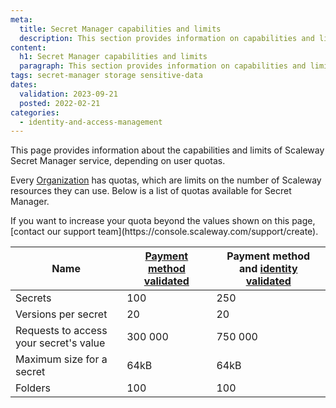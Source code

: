 ```yaml
---
meta:
  title: Secret Manager capabilities and limits
  description: This section provides information on capabilities and limits regarding Secret Manager
content:
  h1: Secret Manager capabilities and limits
  paragraph: This section provides information on capabilities and limits regarding Secret Manager
tags: secret-manager storage sensitive-data
dates:
  validation: 2023-09-21
  posted: 2022-02-21
categories:
  - identity-and-access-management
---
```


This page provides information about the capabilities and limits of Scaleway Secret Manager service, depending on user quotas.

Every [Organization](/console/my-account/concepts/#organization) has quotas, which are limits on the number of Scaleway resources they can use. Below is a list of quotas available for Secret Manager.

<Message type="note">
 If you want to increase your quota beyond the values shown on this page, [contact our support team](https://console.scaleway.com/support/create).
</Message>

| Name                                   | [Payment method validated](/console/my-account/how-to/manage-billing-information/#how-to-add-a-credit-card) | Payment method and [identity validated](/console/my-account/how-to/verify-identity/) |
|----------------------------------------|---------------------------------------------------------------------------------------------------------------------------------------------|---------------------------------------------------------------------------------------------------|
| Secrets                                | 100                                                                                                                                         | 250                                                                                               |
| Versions per secret                    | 20                                                                                                                                          | 20                                                                                                |
| Requests to access your secret's value | 300 000                                                                                                                                     | 750 000                                                                                           |
| Maximum size for a secret              | 64kB                                                                                                                                        | 64kB                                                                                              |
| Folders                                | 100                                                                                                                                         | 100                                                                                               |

